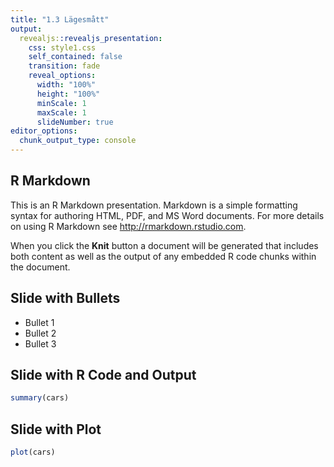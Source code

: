```yaml
---
title: "1.3 Lägesmått"
output: 
  revealjs::revealjs_presentation:
    css: style1.css
    self_contained: false
    transition: fade
    reveal_options:
      width: "100%"
      height: "100%"
      minScale: 1
      maxScale: 1
      slideNumber: true
editor_options: 
  chunk_output_type: console
---
```


## R Markdown

This is an R Markdown presentation. Markdown is a simple formatting syntax for authoring HTML, PDF, and MS Word documents. For more details on using R Markdown see <http://rmarkdown.rstudio.com>.

When you click the **Knit** button a document will be generated that includes both content as well as the output of any embedded R code chunks within the document.

## Slide with Bullets

- Bullet 1
- Bullet 2
- Bullet 3

## Slide with R Code and Output

```r
summary(cars)
```

## Slide with Plot

```r
plot(cars)
```

